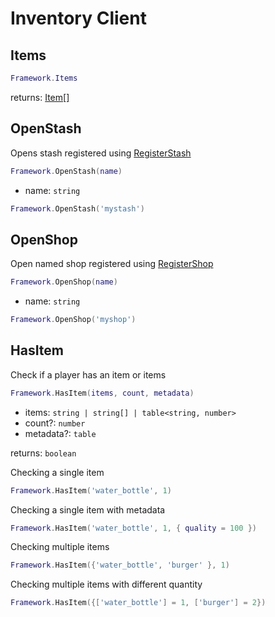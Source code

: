 # Inventory Client

## Items

```lua
Framework.Items
```

returns: [Item[]](/bridge/inventory/item)

## OpenStash

Opens stash registered using [RegisterStash](/bridge/inventory/server#registerstash)

```lua
Framework.OpenStash(name)
```

- name: `string`

```lua
Framework.OpenStash('mystash')
```

## OpenShop

Open named shop registered using [RegisterShop](/bridge/inventory/server#registershop)

```lua
Framework.OpenShop(name)
```

- name: `string`

```lua
Framework.OpenShop('myshop')
```


## HasItem

Check if a player has an item or items

```lua
Framework.HasItem(items, count, metadata)
```

- items: `string | string[] | table<string, number>`
- count?: `number`
- metadata?: `table`

returns: `boolean`

Checking a single item
```lua
Framework.HasItem('water_bottle', 1)
```

Checking a single item with metadata
```lua
Framework.HasItem('water_bottle', 1, { quality = 100 })
```

Checking multiple items
```lua
Framework.HasItem({'water_bottle', 'burger' }, 1)
```

Checking multiple items with different quantity
```lua
Framework.HasItem({['water_bottle'] = 1, ['burger'] = 2})
```